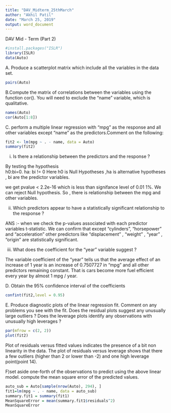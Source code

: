 ```yaml
---
title: "DAV_Midterm_25thMarch"
author: "Akhil Patil"
date: "March 25, 2019"
output: word_document
---
```


DAV Mid - Term (Part 2)

```r
#install.packages("ISLR")
library(ISLR)
data(Auto)

```

A. Produce a scatterplot matrix which include all the variables in the data set.

```r
pairs(Auto)

```

B.Compute the matrix of correlations between the variables using the function cor(). You will need to exclude the "name" variable, which is qualitative.

```r
names(Auto)
cor(Auto[1:8])
```

C. perform a multiple linear regression with "mpg" as the response and all other variables except "name" as the predictors.Comment on the following:

```r
fit2 <- lm(mpg ~ . - name, data = Auto)
summary(fit2)

```


i. Is there a relationship between the predictors and the response ?

By testing the hypothesis   
                            h0:bi=0.
                            ha: bi != 0
Here h0 is Null Hypotheses ,ha is alternative hypotheses , bi are the predictor variables.

we get pvalue < 2.2e-16 which is less than signifance level of 0.01 1%. We can reject Null hypothesis. So , there is relationship between the mpg and other variables. 

ii. Which predictors appear to have a statistically significant relationship to the response ?

ANS :- when we check the p-values associated with each predictor variables t-statistic. We can confirm that except "cylinders", "horsepower" and "acceleration" other predictors like  "displacement" ,  "weight" , "year"  , "origin"  are  statistically significant.


iii. What does the coefficient for the "year" variable suggest ?

The variable coefficient of the "year" tells us that the average effect of an increase of 1 year is an increase of 0.7507727 in "mpg" and all other predictors remaining constant. That is cars become more fuel efficient every year by almost 1 mpg / year.

D. Obtain the 95% confidence interval of the coefficients

```r
confint(fit2,level = 0.95)

```


E. Produce diagnostic plots of the linear regression fit. Comment on any problems you see with the fit. Does the residual plots suggest any unusually large outliers ? Does the leverage plots identify any observations with unusually high leverages ?

```r
par(mfrow = c(2, 2))
plot(fit2)

```

Plot of residuals versus fitted values indicates the presence of a bit non linearity in the data. The plot of residuals versus leverage shows that there a few outliers (higher than 2 or lower than -2) and one high leverage point(point 14).


F)set aside one-forth of the observations to predict using the above linear model. compute the mean square error of the predicted values.

```r
auto_sub = Auto[sample(nrow(Auto), 294), ]
fit1=lm(mpg ~ . - name, data = auto_sub)
summary.fit1 = summary(fit1)
MeanSquareError = mean(summary.fit1$residuals^2)
MeanSquareError
```

